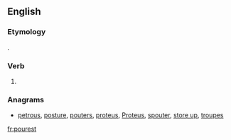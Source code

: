 ==English==

===Etymology===
{{suffix|pour|est|lang=en}}.

===Verb===
{{head|en}}

# {{context|archaic|lang=en}} {{second-person singular of|pour|lang=en}}

===Anagrams===
* [[petrous#English|petrous]], [[posture#English|posture]], [[pouters#English|pouters]], [[proteus#English|proteus]], [[Proteus#English|Proteus]], [[spouter#English|spouter]], [[store up#English|store up]], [[troupes#English|troupes]]

[[fr:pourest]]